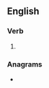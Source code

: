 ==English==

===Verb===
{{head|en|verb form}}

# {{en-past of|gyrate}}

===Anagrams===
* {{l|en|tragedy}}